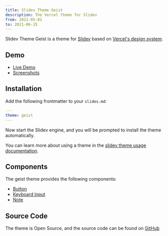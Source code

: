```yaml
---
title: Slidev Theme Geist
description: The Vercel theme for Slidev
from: 2021-05-01
to: 2021-06-15
---
```


Slidev Theme Geist is a theme for [Slidev](https://sli.dev) based on [Vercel's design system](https://vercel.com/design).

## Demo

- [Live Demo](https://slidev-theme-geist.vercel.app)
- [Screenshots](#screenshots)

## Installation

Add the following frontmatter to your `slides.md`:

```yml
---
theme: geist
---
```

Now start the Slidev engine, and you will be prompted to install the theme automatically.

You can learn more about using a theme in the [slidev theme usage documentation](https://sli.dev/themes/use).

## Components

The geist theme provides the following components:

- [Button](https://vercel.com/design/button)
- [Keyboard Input](https://vercel.com/design/keyboard-input)
- [Note](https://vercel.com/design/note)

## Source Code

The theme is Open Source, and the source code can be found on [GitHub](https://github.com/nico-bachner/slidev-theme-geist)
